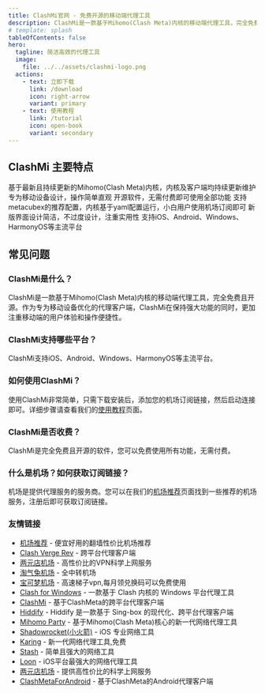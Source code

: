 ```yaml
---
title: ClashMi官网 - 免费开源的移动端代理工具
description: ClashMi是一款基于Mihomo(Clash Meta)内核的移动端代理工具，完全免费且开源。作为专为移动设备优化的代理客户端，ClashMi在保持强大功能的同时，更加注重移动端的用户体验和操作便捷性。
# template: splash
tableOfContents: false
hero:
  tagline: 简洁高效的代理工具
  image:
    file: ../../assets/clashmi-logo.png
  actions:
    - text: 立即下载
      link: /download
      icon: right-arrow
      variant: primary
    - text: 使用教程
      link: /tutorial
      icon: open-book
      variant: secondary
---
```



## ClashMi 主要特点

<CardGrid stagger>
  <Card title="内置Mihomo内核" icon="bolt">
    基于最新且持续更新的Mihomo(Clash Meta)内核，内核及客户端均持续更新维护
  </Card>
  <Card title="移动端优化" icon="mobile">
    专为移动设备设计，操作简单直观
  </Card>
  <Card title="完全免费" icon="rocket">
    开源软件，无需付费即可使用全部功能
  </Card>
  <Card title="操作简单" icon="setting">
    支持metacubex的推荐配置，内核基于yaml配置运行，小白用户使用机场订阅即可
  </Card>
  <Card title="清新UI" icon="puzzle">
    新版界面设计简洁，不过度设计，注重实用性
  </Card>
  <Card title="多平台支持" icon="laptop">
    支持iOS、Android、Windows、HarmonyOS等主流平台
  </Card>
</CardGrid>

## 常见问题

### ClashMi是什么？

ClashMi是一款基于Mihomo(Clash Meta)内核的移动端代理工具，完全免费且开源。作为专为移动设备优化的代理客户端，ClashMi在保持强大功能的同时，更加注重移动端的用户体验和操作便捷性。

### ClashMi支持哪些平台？

ClashMi支持iOS、Android、Windows、HarmonyOS等主流平台。

### 如何使用ClashMi？

使用ClashMi非常简单，只需下载安装后，添加您的机场订阅链接，然后启动连接即可。详细步骤请查看我们的[使用教程](/tutorial)页面。

### ClashMi是否收费？

ClashMi是完全免费且开源的软件，您可以免费使用所有功能，无需付费。

### 什么是机场？如何获取订阅链接？

机场是提供代理服务的服务商。您可以在我们的[机场推荐](/airport)页面找到一些推荐的机场服务，注册后即可获取订阅链接。


### 友情链接
- [机场推荐](https://jichangtuijian.uk) - 便宜好用的翻墙性价比机场推荐
- [Clash Verge Rev](https://clash-verge-rev.org/) - 跨平台代理客户端
- [两元店机场](https://liangyuan.bid) - 高性价比的VPN科学上网服务
- [淘气兔机场](https://taoqitu.uk/) - 全中转机场
- [宝可梦机场](https://baokemeng.bid) - 高速梯子vpn,每月领兑换码可以免费使用
- [Clash for Windows](https://clashforwin.bid) - 一款基于 Clash 内核的 Windows 平台代理工具
- [ClashMi](https://clashmi.bid) - 基于ClashMeta的跨平台代理客户端
- [Hiddify](https://hiddifycn.org) - Hiddify 是一款基于 Sing-box 的现代化、跨平台代理客户端
- [Mihomo Party](https://mihomoparty.bid) - 基于Mihomo(Clash Meta)核心的新一代网络代理工具
- [Shadowrocket(小火箭)](https://shadowrocket.uk) - iOS 专业网络工具
- [Karing](https://karings.org) - 新一代网络代理工具,免费
- [Stash](https://stashapp.uk) - 简单且强大的网络工具
- [Loon](https://nsloon.uk) - iOS平台最强大的网络代理工具
- [两元店机场](https://yijc.org) - 提供高性价比的科学上网服务
- [ClashMetaForAndroid](https://clashmeta.bid) - 基于ClashMeta的Android代理客户端